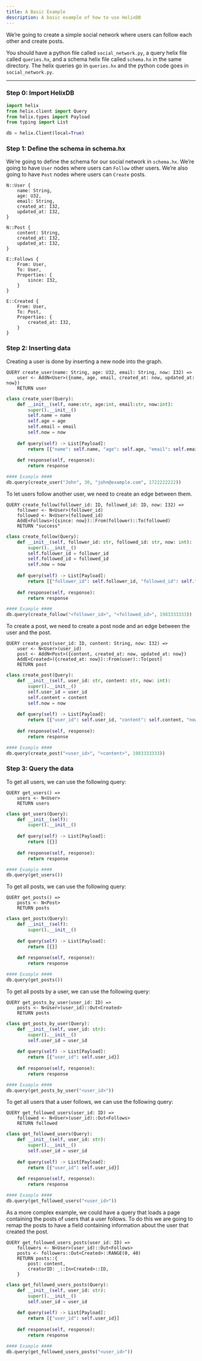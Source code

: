 ```yaml
---
title: A Basic Example
description: A basic example of how to use HelixDB
---
```

We’re going to create a simple social network where users can follow each other and create posts.

You should have a python file called `social_network.py`, a query helix file called `queries.hx`, 
and a schema helix file called `schema.hx` in the same directory.
The helix queries go in `queries.hx` and the python code goes in `social_network.py`.

---

### Step 0: Import HelixDB

```py tab="Python"
import helix
from helix.client import Query
from helix.types import Payload
from typing import List

db = helix.Client(local=True)
```

### Step 1: Define the schema in schema.hx
We’re going to define the schema for our social network in `schema.hx`. 
We’re going to have `User` nodes where users can `Follow` other users. 
We’re also going to have `Post` nodes where users can `Create` posts.

```text tab="Helix"
N::User {
    name: String,
    age: U32,
    email: String,
    created_at: I32,
    updated_at: I32,
}

N::Post {
    content: String,
    created_at: I32,
    updated_at: I32,
}

E::Follows {
    From: User,
    To: User,
    Properties: {
        since: I32,
    }
}

E::Created {
    From: User,
    To: Post,
    Properties: {
        created_at: I32,
    }
}
```

### Step 2: Inserting data
Creating a user is done by inserting a new node into the graph.

```text tab="Helix"
QUERY create_user(name: String, age: U32, email: String, now: I32) =>
    user <- AddN<User>({name, age, email, created_at: now, updated_at: now})
    RETURN user
```

```py tab="Python"
class create_user(Query):
    def __init__(self, name:str, age:int, email:str, now:int):
        super().__init__()
        self.name = name
        self.age = age
        self.email = email
        self.now = now
    
    def query(self) -> List[Payload]:
        return [{"name": self.name, "age": self.age, "email": self.email, "now": self.now}]
    
    def response(self, response):
        return response

#### Example ####
db.query(create_user("John", 30, "john@example.com", 1722222222))
```

To let users follow another user, we need to create an edge between them.

```text tab="Helix"
QUERY create_follow(follower_id: ID, followed_id: ID, now: I32) =>
    follower <- N<User>(follower_id)
    followed <- N<User>(followed_id)
    AddE<Follows>({since: now})::From(follower)::To(followed)
    RETURN "success"
```

```py tab="Python"
class create_follow(Query):
    def __init__(self, follower_id: str, followed_id: str, now: int):
        super().__init__()
        self.follower_id = follower_id
        self.followed_id = followed_id
        self.now = now
    
    def query(self) -> List[Payload]:
        return [{"follower_id": self.follower_id, "followed_id": self.followed_id, "now": self.now}]
    
    def response(self, response):
        return response

#### Example ####
db.query(create_follow("<follower_id>", "<followed_id>", 1983333333))
```

To create a post, we need to create a post node and an edge between the user and the post.

```text tab="Helix"
QUERY create_post(user_id: ID, content: String, now: I32) =>
    user <- N<User>(user_id)
    post <- AddN<Post>({content, created_at: now, updated_at: now})
    AddE<Created>({created_at: now})::From(user)::To(post)
    RETURN post
```

```py tab="Python"
class create_post(Query):
    def __init__(self, user_id: str, content: str, now: int):
        super().__init__()
        self.user_id = user_id
        self.content = content
        self.now = now
    
    def query(self) -> List[Payload]:
        return [{"user_id": self.user_id, "content": self.content, "now": self.now}]
    
    def response(self, response):
        return response

#### Example ####
db.query(create_post("<user_id>", "<content>", 1983333333))
```

### Step 3: Query the data

To get all users, we can use the following query:

```text tab="Helix"
QUERY get_users() =>
    users <- N<User>
    RETURN users
```

```py tab="Python"
class get_users(Query):
    def __init__(self):
        super().__init__()
    
    def query(self) -> List[Payload]:
        return [{}]
    
    def response(self, response):
        return response

#### Example ####
db.query(get_users())
```

To get all posts, we can use the following query:

```text tab="Helix"
QUERY get_posts() =>
    posts <- N<Post>
    RETURN posts
```

```py tab="Python"
class get_posts(Query):
    def __init__(self):
        super().__init__()
    
    def query(self) -> List[Payload]:
        return [{}]
    
    def response(self, response):
        return response

#### Example ####
db.query(get_posts())
```

To get all posts by a user, we can use the following query:

```text tab="Helix"
QUERY get_posts_by_user(user_id: ID) =>
    posts <- N<User>(user_id)::Out<Created>
    RETURN posts
```

```py tab="Python"
class get_posts_by_user(Query):
    def __init__(self, user_id: str):
        super().__init__()
        self.user_id = user_id
    
    def query(self) -> List[Payload]:
        return [{"user_id": self.user_id}]
    
    def response(self, response):
        return response

#### Example ####
db.query(get_posts_by_user("<user_id>"))
```

To get all users that a user follows, we can use the following query:

```text tab="Helix"
QUERY get_followed_users(user_id: ID) =>
    followed <- N<User>(user_id)::Out<Follows>
    RETURN followed
```

```py tab="Python"
class get_followed_users(Query):
    def __init__(self, user_id: str):
        super().__init__()
        self.user_id = user_id
    
    def query(self) -> List[Payload]:
        return [{"user_id": self.user_id}]
    
    def response(self, response):
        return response

#### Example ####
db.query(get_followed_users("<user_id>"))
```

As a more complex example, we could have a query that loads a page 
containing the posts of users that a user follows. To do this we are 
going to remap the posts to have a field containing information about 
the user that created the post.

```text tab="Helix"
QUERY get_followed_users_posts(user_id: ID) =>
    followers <- N<User>(user_id)::Out<Follows>
    posts <- followers::Out<Created>::RANGE(0, 40)
    RETURN posts::{
        post: content,
        creatorID: _::In<Created>::ID,
    }
```

```py tab="Python"
class get_followed_users_posts(Query):
    def __init__(self, user_id: str):
        super().__init__()
        self.user_id = user_id
    
    def query(self) -> List[Payload]:
        return [{"user_id": self.user_id}]
    
    def response(self, response):
        return response

#### Example ####
db.query(get_followed_users_posts("<user_id>"))
```

